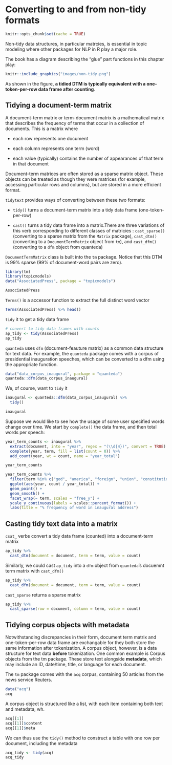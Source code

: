
# Converting to and from non-tidy formats    


```r
knitr::opts_chunk$set(cache = TRUE)
```


Non-tidy data structures, in particular matrcies, is essential in topic modeling where other packages for NLP in R play a major role. 

The book has a diagram describing the "glue" part functions in this chapter play:  

```r
knitr::include_graphics("images/non-tidy.png")
```

As shown in the figure, **a tidied DTM is typically equivalent with a one-token-per-row data frame after counting**.  

## Tidying a document-term matrix  

A document-term matrix or term-document matrix is a mathematical matrix that describes the frequency of terms that occur in a collection of documents. This is a matrix where 

- each row represents one document  

- each column represents one term (word)  

- each value (typically) contains the number of appearances of that term in that document  


Document-term matrices are often stored as a sparse matrix object. These objects can be treated as though they were matrices (for example, accessing particular rows and columns), but are stored in a more efficient format.  

`tidytext` provides ways of converting between these two formats:  

- `tidy()` turns a document-term matrix into a tidy data frame (one-token-per-row)

- `cast()` turns a tidy data frame into a matrix.There are three variations of this verb corresponding to different classes of matricies : `cast_sparse()` (converting to a sparse matrix from the `Matrix` package), `cast_dtm()` (converting to a `DocumentTermMatrix` object from `tm`), and `cast_dfm()` (converting to a `dfm` object from quanteda)  


`DocumentTermMatrix` class is built into the `tm` package. Notice that this DTM is 99% sparse (99% of document-word pairs are zero). 

```r
library(tm)
library(topicmodels)
data("AssociatedPress", package = "topicmodels")

AssociatedPress
```

`Terms()` is a accessor function to extract the full distinct word vector  

```r
Terms(AssociatedPress) %>% head()
```


`tidy` it to get a tidy data frame 

```r
# convert to tidy data frames with counts
ap_tidy <- tidy(AssociatedPress)
ap_tidy
```



`quanteda` uses `dfm` (document-feauture matrix) as a common data structure for text data. For example, the `quanteda` package comes with a corpus of presidential inauguration speeches, which can be converted to a dfm using the appropriate function. 

```r
data("data_corpus_inaugural", package = "quanteda")
quanteda::dfm(data_corpus_inaugural)
```

We, of course, want to `tidy` it  

```r
inaugural <- quanteda::dfm(data_corpus_inaugural) %>% 
  tidy()

inaugural
```

Suppose we would like to see how the usage of some user specified words change over time. We start by `complete()` the data frame, and then total words per speech:   

```r
year_term_counts <- inaugural %>% 
  extract(document, into = "year", regex = "(\\d{4})", convert = TRUE) %>% 
  complete(year, term, fill = list(count = 0)) %>% 
  add_count(year, wt = count, name = "year_total")

year_term_counts
```



```r
year_term_counts %>%
  filter(term %in% c("god", "america", "foreign", "union", "constitution", "freedom")) %>%
  ggplot(aes(year, count / year_total)) +
  geom_point() +
  geom_smooth() +
  facet_wrap(~ term, scales = "free_y") +
  scale_y_continuous(labels = scales::percent_format()) +
  labs(title = "% frequency of word in inaugural address")
```

## Casting tidy text data into a matrix  

`csat_` verbs convert a tidy data frame (counted) into a document-term matrix  

```r
ap_tidy %>%
  cast_dtm(document = document, term = term, value = count)
```

Similarly, we could cast `ap_tidy` into a `dfm` object from `quanteda`’s docuemnt term matrix with `cast_dfm()`  

```r
ap_tidy %>% 
  cast_dfm(document = document, term = term, value = count)
```

`cast_sparse` returns a sparse matrix 

```r
ap_tidy %>% 
  cast_sparse(row = document, column = term, value = count)
```

## Tidying corpus objects with metadata  

Notwithstanding discrepancies in their form, document term matrix and one-token-per-row data frame are exchangable for they both store the same information after tokenization. A corpus object, however, is a data structure for text data **before** tokenization.  One common example is Corpus objects from the tm package. These store text alongside **metadata**, which may include an ID, date/time, title, or language for each document.

The `tm` package comes with the `acq` corpus, containing 50 articles from the news service Reuters.  
```r
data("acq")
acq
```


A corpus object is structured like a list, with each item containing both text and metadata, wh.  

```r
acq[[1]]
acq[[1]]$content
acq[[1]]$meta
```



We can thus use the `tidy()` method to construct a table with one row per document, including the metadata  

```r
acq_tidy <- tidy(acq)
acq_tidy
```





